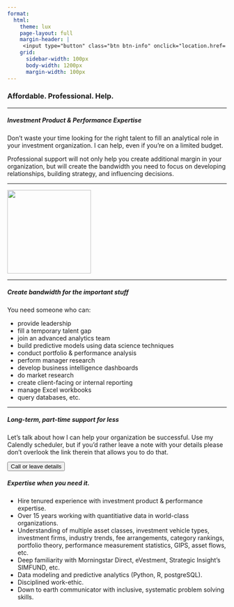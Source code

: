 ```yaml
---
format:
  html:
    theme: lux
    page-layout: full
    margin-header: |
     <input type="button" class="btn btn-info" onclick="location.href='https://calendly.com/brian-davidhizar/30min';" value="Call / leave details">
    grid:
      sidebar-width: 100px
      body-width: 1200px
      margin-width: 100px
---
```


### Affordable. Professional. Help.
***
##### Investment Product & Performance Expertise

Don't waste your time looking for the right talent to fill an analytical role in your investment organization. I can help, even if you're on a limited budget.

Professional support will not only help you create additional margin in your organization, but will create the bandwidth you need to focus on developing relationships, building strategy, and influencing decisions.

***

![](pexels-alex-andrews-1203808.jpg){fig-align="center" height=2in}

***

##### Create bandwidth for the important stuff

You need someone who can:

* provide leadership
* fill a temporary talent gap
* join an advanced analytics team
* build predictive models using data science techniques
* conduct portfolio & performance analysis
* perform manager research
* develop business intelligence dashboards
* do market research
* create client-facing or internal reporting
* manage Excel workbooks
* query databases, etc.

***

##### Long-term, part-time support for less

Let's talk about how I can help your organization be successful.  Use my Calendly scheduler, but if you'd rather leave a note with your details please don't overlook the link therein that allows you to do that.   

<i class="bi bi-calendar-week-fill" ></i> <input type="button" class="btn btn-info" onclick="location.href='https://calendly.com/brian-davidhizar/30min';" value="Call or leave details">

##### Expertise when you need it.

* Hire tenured experience with investment product & performance expertise.
* Over 15 years working with quantitiative data in world-class organizations.
* Understanding of multiple asset classes, investment vehicle types, investment firms, industry trends, fee arrangements, category rankings, portfolio theory, performance measurement statistics, GIPS, asset flows, etc.
* Deep familiarity with Morningstar Direct, eVestment, Strategic Insight's SIMFUND, etc.
* Data modeling and predictive analytics (Python, R, postgreSQL).
* Disciplined work-ethic.
* Down to earth communicator with inclusive, systematic problem solving skills.



